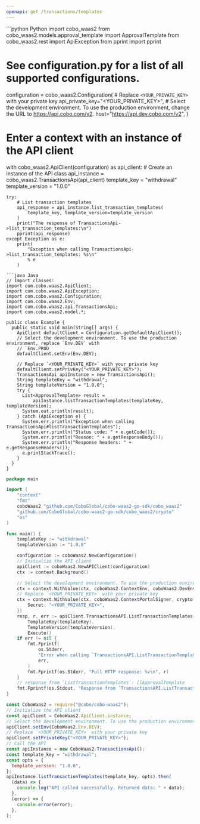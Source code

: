 ```yaml
---
openapi: get /transactions/templates
---
```


<RequestExample>
```python Python
import cobo_waas2
from cobo_waas2.models.approval_template import ApprovalTemplate
from cobo_waas2.rest import ApiException
from pprint import pprint

# See configuration.py for a list of all supported configurations.
configuration = cobo_waas2.Configuration(
    # Replace `<YOUR_PRIVATE_KEY>` with your private key
    api_private_key="<YOUR_PRIVATE_KEY>",
    # Select the development environment. To use the production environment, change the URL to https://api.cobo.com/v2.
    host="https://api.dev.cobo.com/v2",
)
# Enter a context with an instance of the API client
with cobo_waas2.ApiClient(configuration) as api_client:
    # Create an instance of the API class
    api_instance = cobo_waas2.TransactionsApi(api_client)
    template_key = "withdrawal"
    template_version = "1.0.0"

    try:
        # List transaction templates
        api_response = api_instance.list_transaction_templates(
            template_key, template_version=template_version
        )
        print("The response of TransactionsApi->list_transaction_templates:\n")
        pprint(api_response)
    except Exception as e:
        print(
            "Exception when calling TransactionsApi->list_transaction_templates: %s\n"
            % e
        )

```
```java Java
// Import classes:
import com.cobo.waas2.ApiClient;
import com.cobo.waas2.ApiException;
import com.cobo.waas2.Configuration;
import com.cobo.waas2.Env;
import com.cobo.waas2.api.TransactionsApi;
import com.cobo.waas2.model.*;

public class Example {
  public static void main(String[] args) {
    ApiClient defaultClient = Configuration.getDefaultApiClient();
    // Select the development environment. To use the production environment, replace `Env.DEV` with
    // `Env.PROD
    defaultClient.setEnv(Env.DEV);

    // Replace `<YOUR_PRIVATE_KEY>` with your private key
    defaultClient.setPrivKey("<YOUR_PRIVATE_KEY>");
    TransactionsApi apiInstance = new TransactionsApi();
    String templateKey = "withdrawal";
    String templateVersion = "1.0.0";
    try {
      List<ApprovalTemplate> result =
          apiInstance.listTransactionTemplates(templateKey, templateVersion);
      System.out.println(result);
    } catch (ApiException e) {
      System.err.println("Exception when calling TransactionsApi#listTransactionTemplates");
      System.err.println("Status code: " + e.getCode());
      System.err.println("Reason: " + e.getResponseBody());
      System.err.println("Response headers: " + e.getResponseHeaders());
      e.printStackTrace();
    }
  }
}

```
```go Go
package main

import (
	"context"
	"fmt"
	coboWaas2 "github.com/CoboGlobal/cobo-waas2-go-sdk/cobo_waas2"
	"github.com/CoboGlobal/cobo-waas2-go-sdk/cobo_waas2/crypto"
	"os"
)

func main() {
	templateKey := "withdrawal"
	templateVersion := "1.0.0"

	configuration := coboWaas2.NewConfiguration()
	// Initialize the API client
	apiClient := coboWaas2.NewAPIClient(configuration)
	ctx := context.Background()

	// Select the development environment. To use the production environment, replace coboWaas2.DevEnv with coboWaas2.ProdEnv
	ctx = context.WithValue(ctx, coboWaas2.ContextEnv, coboWaas2.DevEnv)
	// Replace `<YOUR_PRIVATE_KEY>` with your private key
	ctx = context.WithValue(ctx, coboWaas2.ContextPortalSigner, crypto.Ed25519Signer{
		Secret: "<YOUR_PRIVATE_KEY>",
	})
	resp, r, err := apiClient.TransactionsAPI.ListTransactionTemplates(ctx).
		TemplateKey(templateKey).
		TemplateVersion(templateVersion).
		Execute()
	if err != nil {
		fmt.Fprintf(
			os.Stderr,
			"Error when calling `TransactionsAPI.ListTransactionTemplates``: %v\n",
			err,
		)
		fmt.Fprintf(os.Stderr, "Full HTTP response: %v\n", r)
	}
	// response from `ListTransactionTemplates`: []ApprovalTemplate
	fmt.Fprintf(os.Stdout, "Response from `TransactionsAPI.ListTransactionTemplates`: %v\n", resp)
}

```
```javascript JavaScript
const CoboWaas2 = require("@cobo/cobo-waas2");
// Initialize the API client
const apiClient = CoboWaas2.ApiClient.instance;
// Select the development environment. To use the production environment, replace `Env.DEV` with `Env.PROD`
apiClient.setEnv(CoboWaas2.Env.DEV);
// Replace `<YOUR_PRIVATE_KEY>` with your private key
apiClient.setPrivateKey("<YOUR_PRIVATE_KEY>");
// Call the API
const apiInstance = new CoboWaas2.TransactionsApi();
const template_key = "withdrawal";
const opts = {
  template_version: "1.0.0",
};
apiInstance.listTransactionTemplates(template_key, opts).then(
  (data) => {
    console.log("API called successfully. Returned data: " + data);
  },
  (error) => {
    console.error(error);
  },
);

```
</RequestExample>